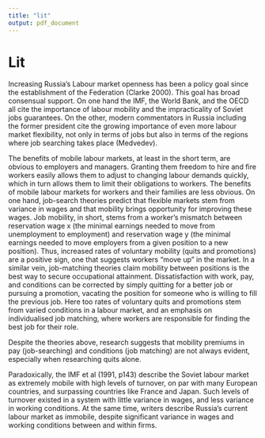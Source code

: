 ```yaml
---
title: "lit"
output: pdf_document
---
```


# Lit
Increasing Russia’s Labour market openness has been a policy goal since the establishment of the Federation (Clarke 2000). This goal has broad consensual support. On one hand the IMF, the World Bank, and the OECD all cite the importance of labour mobility and the impracticality of Soviet jobs guarantees. On the other, modern commentators in Russia including the former president cite the growing importance of even more labour market flexibility, not only in terms of jobs but also in terms of the regions where job searching takes place (Medvedev). 

The benefits of mobile labour markets, at least in the short term, are obvious to employers and managers. Granting them freedom to hire and fire workers easily allows them to adjust to changing labour demands quickly, which in turn allows them to limit their obligations to workers. The benefits of mobile labour markets for workers and their families are less obvious. On one hand, job-search theories predict that flexible markets stem from variance in wages and that mobility brings opportunity for improving these wages. Job mobility, in short, stems from a worker’s mismatch between reservation wage x (the minimal earnings needed to move from unemployment to employment) and reservation wage y (the minimal earnings needed to move employers from a given position to a new position). Thus, increased rates of voluntary mobility (quits and promotions) are a positive sign, one that suggests workers “move up” in the market. In a similar vein, job-matching theories claim mobility between positions is the best way to secure occupational attainment. Dissatisfaction with work, pay, and conditions can be corrected by simply quitting for a better job or pursuing a promotion, vacating the position for someone who is willing to fill the previous job. Here too rates of voluntary quits and promotions stem from varied conditions in a labour market, and an emphasis on individualised job matching, where workers are responsible for finding the best job for their role. 

Despite the theories above, research suggests that mobility premiums in pay (job-searching) and conditions (job matching) are not always evident, especially when researching quits alone. 

Paradoxically, the IMF et al (1991, p143) describe the Soviet labour market as extremely mobile with high levels of turnover, on par with many European countries, and surpassing countries like France and Japan. Such levels of turnover existed in a system with little variance in wages, and less variance in working conditions. At the same time, writers describe Russia’s current labour market as immobile, despite significant variance in wages and working conditions between and within firms. 
